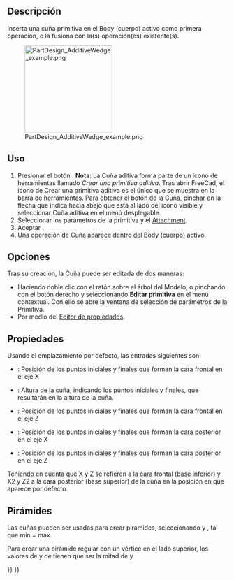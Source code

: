 <languages/>

<div class="mw-translate-fuzzy">
{{Docnav/es
|[[PartDesign_AdditiveTorus/es|Toro aditivo]]
|[[PartDesign_Pocket/es|Pocket]]
|[[PartDesign_Workbench/es|PartDesign]]
|IconL=PartDesign_AdditiveTorus.svg
|IconR=PartDesign_Pocket.svg
|IconC=Workbench_PartDesign.svg
}}
</div>

<div class="mw-translate-fuzzy">
{{GuiCommand/es
|Name=PartDesign AdditiveWedge
|Name/es=PartDesign Cuña aditiva
|MenuLocation=Part Design → Crear una primitiva aditiva → Cuña aditiva
|Workbenches=[[PartDesign_Workbench/es|PartDesign]]
|Version=0.17
|SeeAlso=[[PartDesign_CompPrimitiveAdditive/es|Create an additive primitive]], [[PartDesign_SubtractiveWedge|Subtractive Wedge]]
}}
</div>

==Descripción==

Inserta una cuña primitiva en el Body (cuerpo) activo como primera operación, o la fusiona con la(s) operación(es) existente(s).

[[File:PartDesign_AdditiveWedge_example.png|200px]]

==Uso==

<div class="mw-translate-fuzzy">
# Presionar el botón {{KEY|[[Image:PartDesign AdditiveWedge.svg|24px]] '''Cuña aditiva'''}} . '''Nota''': La Cuña aditiva forma parte de un icono de herramientas llamado ''Crear una primitiva aditiva''. Tras abrir FreeCad, el icono de Crear una primitiva aditiva es el único que se muestra en la barra de herramientas. Para obtener el botón de la Cuña, pinchar en la flecha que indica hacia abajo que está al lado del icono visible y seleccionar Cuña aditiva en el menú desplegable.
# Seleccionar los parámetros de la primitiva y el  [[Part_EditAttachment|Attachment]].
# Aceptar {{KEY|OK}}.
# Una operación de Cuña aparece dentro del Body (cuerpo) activo.
</div>

==Opciones==

Tras su creación, la Cuña puede ser editada de dos maneras:
* Haciendo doble clic con el ratón sobre el árbol del Modelo, o pinchando con el botón derecho y seleccionando '''Editar primitiva''' en el menú contextual. Con ello se abre la ventana de selección de parámetros de la Primitiva.
* Por medio del  [[Property_editor/es|Editor de propiedades]].

==Propiedades==

Usando el emplazamiento por defecto, las entradas siguientes son:
*{{PropertyData/es|X min/max}} : Posición de los puntos  iniciales y finales que forman la cara frontal en el eje X
*{{PropertyData/es|Y min/max}}: Altura de la cuña, indicando los puntos iniciales y finales, que resultarán en la altura de la cuña.
*{{PropertyData/es|Z min/max}} : Posición de los puntos iniciales y finales que forman la cara frontal en el eje Z
*{{PropertyData/es|X2 min/max}} : Posición de los puntos  iniciales y finales que forman la cara posterior en el eje X
*{{PropertyData|Z2 min/max}} : Posición de los puntos iniciales y finales que forman la cara posterior en el eje Z

Teniendo en cuenta que X y Z se refieren a la cara frontal  (base inferior) y X2 y Z2 a la cara posterior (base superior) de la cuña en la posición en que aparece por defecto.

==Pirámides==

Las cuñas pueden ser usadas para crear pirámides, seleccionando {{PropertyData/es|X2 min/max}}  y   {{PropertyData/es|Z2 min/max}} , tal que min = max.

Para crear una pirámide regular con un vértice en el lado superior, los valores de {{PropertyData/es|X2 min/max}} y de {{PropertyData/es|Z2 min/max}} tienen que ser la mitad de {{PropertyData/es|X max}} y {{PropertyData/es|Z max}}


<div class="mw-translate-fuzzy">
{{Docnav/es
|[[PartDesign_AdditiveTorus/es|Toro aditivo]]
|[[PartDesign_Pocket/es|Pocket]]
|[[PartDesign_Workbench/es|PartDesign]]
|IconL=PartDesign_AdditiveTorus.svg
|IconR=PartDesign_Pocket.svg
|IconC=Workbench_PartDesign.svg
}}
</div>

{{PartDesign_Tools_navi{{#translation:}}}}
{{Userdocnavi{{#translation:}}}}